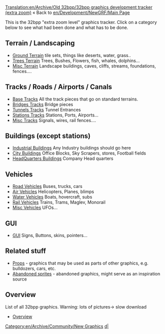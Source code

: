 [[Translation:en/Archive/Old 32bpp/32bpp graphics development tracker (extra zoom)]]
« Back to [[en/Development/NewGRF/Main Page]]

{{en/Linking}}

This is the 32bpp "extra zoom level" graphics tracker. Click on a category below to see what had been done and what has to be done.

==Terrain / Landscaping==
* [[en/Archive/Old 32bpp/Ground Terrain (New Graphics)|Ground Terrain]] tile sets, things like deserts, water, grass..
* [[en/Archive/Old 32bpp/Trees Terrain (New Graphics)|Trees Terrain]] Trees, Bushes, Flowers, fish, whales, dolphins...
* [[en/Archive/Old 32bpp/Misc Terrain (New Graphics)|Misc Terrain]] Landscape buildings, caves, cliffs, streams, foundations, fences....

==Tracks / Roads / Airports / Canals==
* [[en/Archive/Old 32bpp/Base Tracks (New Graphics)|Base Tracks]] All the track pieces that go on standard terrains.
* [[en/Archive/Old 32bpp/Bridges Tracks (New Graphics)|Bridges Tracks]] Bridge pieces
* [[en/Archive/Old 32bpp/Tunnels Tracks (New Graphics)|Tunnels Tracks]] Tunnel Entrances
* [[en/Archive/Old 32bpp/Stations Tracks (New Graphics)|Stations Tracks]] Stations, Ports, Airports...
* [[en/Archive/Old 32bpp/Misc Tracks (New Graphics)|Misc Tracks]] Signals, wires, rail fences....

==Buildings (except stations)==
* [[en/Archive/Old 32bpp/Industrial Buildings (New Graphics)|Industrial Buildings]] Any Industry buildings should go here
* [[en/Archive/Old 32bpp/City Buildings (New Graphics)|City Buildings]] Office Blocks, Sky Scrapers, stores, Football fields
* [[en/Archive/Old 32bpp/HeadQuarters Buildings (New Graphics)|HeadQuarters Buildings]] Company Head quarters

==Vehicles==
* [[en/Archive/Old 32bpp/Road Vehicles (New Graphics)|Road Vehicles]] Buses, trucks, cars
* [[en/Archive/Old 32bpp/Air Vehicles (New Graphics)|Air Vehicles]] Helicopters, Planes, blimps
* [[en/Archive/Old 32bpp/Water Vehicles (New Graphics)|Water Vehicles]] Boats, hovercraft, subs
* [[en/Archive/Old 32bpp/Rail Vehicles (New Graphics)|Rail Vehicles]] Trains, Trams, Maglev, Monorail
* [[en/Archive/Old 32bpp/Misc Vehicles (New Graphics)|Misc Vehicles]] UFOs...

==GUI==
* [[en/Archive/Old 32bpp/GUI (New Graphics)|GUI]] Signs, Buttons, skins, pointers...

==Related stuff==
* [[en/Archive/Old 32bpp/Props (New Graphics)|Props]] - graphics that may be used as parts of other graphics, e.g. bulldozers, cars, etc.
* [[en/Archive/Old 32bpp/32bpp abandoned buildings|Abandoned sprites]] - abandoned graphics, might serve as an inspiration source

== Overview ==
List of all 32bpp graphics. Warning: lots of pictures-> slow download

* [[en/Archive/Old 32bpp/32bpp graphics development tracker (extra zoom)|Overview]]


{{en/Archive/Old 32bpp/Navbox Graphics Development}}

[[Category:en/Archive/Community/New Graphics]][[Category:en/Archive/Old 32bpp/32bpp Graphics Developer resources|d|]]